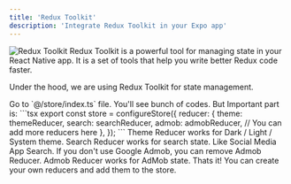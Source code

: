 ```yaml
---
title: 'Redux Toolkit'
description: 'Integrate Redux Toolkit in your Expo app'
---
```



<Frame>
    <img src="/images/header/redux.png" alt="Redux Toolkit" className="w-full h-full rounded-xl" />
</Frame>


<Tip>
    Redux Toolkit is a powerful tool for managing state in your React Native app. It is a set of tools that help you write better Redux code faster.
</Tip>

Under the hood, we are using Redux Toolkit for state management.

<Steps>
    <Step>
        Go to `@/store/index.ts` file.
    </Step>
    <Step>
        You'll see bunch of codes. But Important part is:
```tsx
        export const store = configureStore({
          reducer: {
            theme: themeReducer,
            search: searchReducer,
            admob: admobReducer,
            // You can add more reducers here
          },
        });
```
    </Step>
    <Step>
        Theme Reducer works for Dark / Light / System theme.
    </Step>
    <Step>
        Search Reducer works for search state. Like Social Media App Search.
    </Step>
    <Step>
        <Tip>
            If you don't use Google Admob, you can remove Admob Reducer.
        </Tip>
        Admob Reducer works for AdMob state.
    </Step>
</Steps>
<Check>
    Thats it! You can create your own reducers and add them to the store.
</Check>